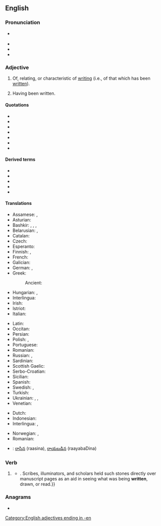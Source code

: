 ==English==

===Pronunciation===
* {{a|US}} {{IPA|en|/ˈɹɪtn̩/|[ɹɪʔt̚n̩]|[ɹɪʔɪn]|[ɹɪɾɪn]}}
* {{audio|en|en-us-written.ogg|Audio (US)}}
* {{rhymes|en|ɪtən}}
* {{hyphenation|en|writ|ten}}

===Adjective===
{{en-adj|-}}

# Of, relating, or characteristic of [[writing]] (i.e., of that which has been [[write|written]]).
#: {{ant|en|oral|verbal}}
#: {{rfex|en}}
# Having been written.
#: {{ant|en|unwritten}}
#: {{ux|en|I can speak Japanese fairly well, but I have no understanding whatsoever of '''written''' Japanese.}}

====Quotations====
* {{quote-book|en|indent2=*:|title=Writing and Difference|page=62|author=[[w:Jacques Derrida|Jacques Derrida]]|coauthors=Alan Bass|year=1978|passage=It is more '''written''' than said}}
* {{quote-book|en|indent2=*:|title=Influence and Intertextuality in Literary History‎|page=109|author=Jay Clayton|coauthors=Eric Rothstein|year=1991|passage=... although certainly more '''written''' than oral, are radically implicated in orality because of their performative nature and susceptibility to "mouvance"}}
* {{quote-book|en|indent2=*:|title=The Nixon Memo: Political Respectability, Russia, and the Press‎|page=68|author=[[w:Marvin Kalb|Marvin L. Kalb]]|year=1994|passage=Strmecki reworked the draft, making it seem "more '''written''' than spoken."}}
* {{quote-book|en|indent2=*:|title=The Metamorphosis of English: Versions of Other Languages‎|page=83|author=Richard M. Swiderski|year=1996|passage=The Chinese is more '''written''' than the English in that the writing is more removed from speech than the phonetic English.}}
* {{quote-book|en|indent2=*:|title=Page to Screen: Taking Literacy Into the Electronic Era‎|page=96|author=Ilana Snyder|coauthors=Michael Joyce|year=1998|passage=Yates concludes that in terms of lexical density, 'CMC users package information in text in ways that are more '''written''' than speech-like'}}
* {{quote-book|en|indent2=*:|title=Close Listening: Poetry and the Performed Word‎|page=211|author=Charles Bernstein|year=1998|passage=printed in caps to suggest that the whole performance be thought of as one gigantic sentence. If Silliman's talk is more '''written''' than spoken, ...}}
* {{quote-book|en|indent2=*:|title=Roger Ebert's Movie Yearbook 2004‎|page=71|author=[[w:Roger Ebert|Roger Ebert]]|year=2003|passage=Even insults, when they are traded, seem more '''written''' than felt.}}

====Derived terms====
* {{l|en|bewritten}}
* {{l|en|custom-written}}
* {{l|en|hand-written}}
* {{l|en|writtenness}}
* {{l|en|unwrittenness}}

====Translations====
{{trans-top|of, relating or characteristic of writing}}
* Assamese: {{t|as|লিখা}}, {{t|as|লিখা থকা}}
* Asturian: {{t|ast|escritu}}
* Bashkir: {{t|ba|яҙма|sc=Cyrl}}, {{t|ba|яҙыулы|sc=Cyrl}}, {{t|ba|яҙылған|sc=Cyrl}}, {{t|ba|яҙыуҙағы|sc=Cyrl}}
* Belarusian: {{t|be|пі́сьменны}}, {{t|be|пісьмо́вы}}
* Catalan: {{t+|ca|escrit}}
* Czech: {{t+|cs|psaný}}
* Esperanto: {{t|eo|skriba}}
* Finnish: {{t+|fi|kirjoitettu}}, {{t+|fi|kirjallinen}}
* French: {{t+|fr|écrit}}
* Galician: {{t+|gl|escrito}}
* German: {{t+|de|geschrieben}}, {{t+|de|schriftlich}}
* Greek: {{t+|el|γραπτός}}
*: Ancient: {{t|grc|γραπτός}}
* Hungarian: {{t+|hu|írott}}, {{t|hu|írt}}
* Interlingua: {{t|ia|scripte}}
* Irish: {{t|ga|scríofa}}
* Istriot: {{t|ist|screîto}}
* Italian: {{t+|it|scritto}}
{{trans-mid}}
* Latin: {{t+|la|scrīptus}}
* Occitan: {{t|oc|escrit}}
* Persian: {{t+|fa|کتبی|c|tr=katbi}}
* Polish: {{t|pl|pisany}}, {{t|pl|napisany}}
* Portuguese: {{t+|pt|escrito}}
* Romanian: {{t+|ro|scris}}
* Russian: {{t+|ru|пи́сьменный}} {{qualifier|relating or characteristic of writing}}, {{t+|ru|напи́санный}} {{qualifier|that was written}}
* Sardinian: {{t|sc|iscritu}}
* Scottish Gaelic: {{t|gd|sgrìobhte}}
* Serbo-Croatian: {{t+|sh|pȋsān}}
* Sicilian: {{t+|scn|scrittu}}
* Spanish: {{t+|es|escrito}}
* Swedish: {{t+|sv|skriven}}, {{t+|sv|skriftlig}}
* Turkish: {{t+|tr|yazılı}}
* Ukrainian: {{t|uk|напи́саний}}, {{t|uk|писе́мний}}, {{t+|uk|письмо́вий}}
* Venetian: {{t|vec|scrito}}
{{trans-bottom}}

{{checktrans-top}}
* Dutch: {{t+check|nl|geschreven}}
* Indonesian: {{t+check|id|tulis|alt=tertulis}}
* Interlingua: {{t-check|ia|scribite}}, {{t-check|ia|scripte}}
{{trans-mid}}
* Norwegian: {{t+check|no|skrevet}}, {{t+check|no|skriftlig}}
* Romanian: {{t+check|ro|scris}}
* {{ttbc|te}}: [[రాసిన]] (raasina), [[రాయబడిన]] (raayabaDina)
{{trans-bottom}}

===Verb===
{{head|en|verb form}}

# {{inflection of|en|write||past|part}}
#: {{ux|en|Has your girlfriend '''written''' you a letter yet?}}
#* {{quote-journal|en|year=2013|month=September-October|author={{w|Henry Petroski}}
|magazine={{w|American Scientist}}|title=[http://www.americanscientist.org/issues/pub/2013/5/the-evolution-of-eyeglasses The Evolution of Eyeglasses]
|passage=The ability of a segment of a glass sphere to magnify whatever is placed before it was known around the year 1000, when the spherical segment was called a reading stone,{{...}}. Scribes, illuminators, and scholars held such stones directly over manuscript pages as an aid in seeing what was being '''written''', drawn, or read.}}

===Anagrams===
* {{anagrams|en|a=einrttw|twinter|wren-tit|wrentit}}

[[Category:English adjectives ending in -en]]